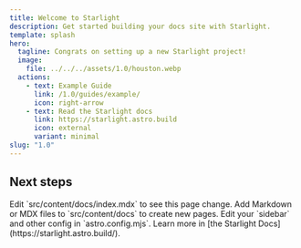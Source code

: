 ```yaml
---
title: Welcome to Starlight
description: Get started building your docs site with Starlight.
template: splash
hero:
  tagline: Congrats on setting up a new Starlight project!
  image:
    file: ../../../assets/1.0/houston.webp
  actions:
    - text: Example Guide
      link: /1.0/guides/example/
      icon: right-arrow
    - text: Read the Starlight docs
      link: https://starlight.astro.build
      icon: external
      variant: minimal
slug: "1.0"
---
```



## Next steps

<CardGrid stagger>
  <Card title="Update content" icon="pencil">
    Edit `src/content/docs/index.mdx` to see this page change.
  </Card>

  <Card title="Add new content" icon="add-document">
    Add Markdown or MDX files to `src/content/docs` to create new pages.
  </Card>

  <Card title="Configure your site" icon="setting">
    Edit your `sidebar` and other config in `astro.config.mjs`.
  </Card>

  <Card title="Read the docs" icon="open-book">
    Learn more in [the Starlight Docs](https://starlight.astro.build/).
  </Card>
</CardGrid>

